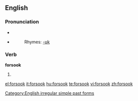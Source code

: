 ==English==

===Pronunciation===
*{{IPA|/'foɻsʊk/}}
*{{audio|en-us-forsook.ogg|Audio (US)}}
*:Rhymes: [[Rhymes:English:-ʊk|-ʊk]]

===Verb===
'''forsook'''
# {{simple past of|[[forsake]]}}

[[Category:English irregular simple past forms]]

[[el:forsook]]
[[it:forsook]]
[[hu:forsook]]
[[te:forsook]]
[[vi:forsook]]
[[zh:forsook]]